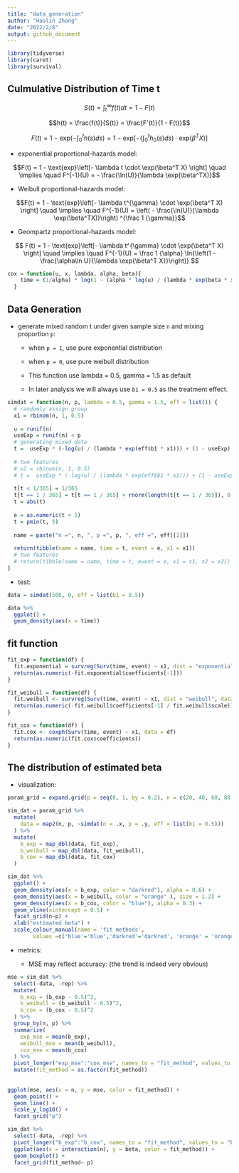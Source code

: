 ```yaml
---
title: "data_generation"
author: "Haolin Zhong"
date: "2022/2/8"
output: github_document
---
```


```r
library(tidyverse)
library(caret)
library(survival)
```


## Culmulative Distribution of Time t

$$S(t) = \displaystyle \int_t^{\infty} f(t)dt = 1 - F(t)$$

$$h(t) = \frac{f(t)}{S(t)} = \frac{F'(t)}{1 - F(t)}$$

$$F(t) = \displaystyle 1 - \text{exp}\left(-\int_0^t h(s)ds\right) = 1 - \text{exp} \left[ -(\int_0^t h_0(s)ds)  \cdot  \text{exp}(\beta^T X) \right]$$

  - exponential proportional-hazards model: 

$$F(t) = 1 - \text{exp}\left[- \lambda t \cdot \exp(\beta^T X) \right] \quad \implies \quad F^{-1}(U) = - \frac{\ln(U)}{\lambda \exp(\beta^TX)}$$
  
  - Weibull proportional-hazards model: 

$$F(t) = 1 - \text{exp}\left[- \lambda t^{\gamma} \cdot \exp(\beta^T X) \right] \quad \implies \quad F^{-1}(U) = \left( - \frac{\ln(U)}{\lambda \exp(\beta^TX)}\right) ^{\frac 1 {\gamma}}$$
  
  - Geompartz proportional-hazards model:
  
$$
F(t) = 1 - \text{exp}\left[- \lambda t^{\gamma} \cdot \exp(\beta^T X) \right] \quad \implies \quad F^{-1}(U) = \frac 1 {\alpha} \ln{\left(1 - \frac{\alpha\ln U}{\lambda \exp{\beta^T X}}\right)}
$$
  
```r
cox = function(u, x, lambda, alpha, beta){
    time = (1/alpha) * log(1 - (alpha * log(u) / (lambda * exp(beta * x))))
  }
```



## Data Generation

- generate mixed random t under given sample size `n` and mixing proportion `p`:
  
  - when `p = 1`, use pure exponential distribution
  
  - when `p = 0`, use pure weibull distribution
  
  - This function use lambda = 0.5, gamma = 1.5 as default
  
  - In later analysis we will always use `b1 = 0.5` as the treatment effect.
  
```r

simdat = function(n, p, lambda = 0.5, gamma = 1.5, eff = list()) {
  # randomly assign group
  x1 = rbinom(n, 1, 0.5)
  
  u = runif(n)
  useExp = runif(n) < p 
  # generating mixed data
  t =  useExp * (-log(u) / (lambda * exp(eff$b1 * x1))) + (1 - useExp) * (-log(u) / (lambda * exp(eff$b1 * x1)))^(1 / gamma)
  
  # two features
  # x2 = rbinom(n, 1, 0.5)
  # t =  useExp * (-log(u) / (lambda * exp(eff$b1 * x1))) + (1 - useExp) * (-log(u) / (lambda * exp(eff$b2 * x2)))^(1 / gamma)
  
  t[t < 1/365] = 1/365
  t[t == 1 / 365] = t[t == 1 / 365] + rnorm(length(t[t == 1 / 365]), 0, 1e-4)
  t = abs(t)
  
  e = as.numeric(t < 5)
  t = pmin(t, 5)
  
  name = paste("n =", n, ", p =", p, ", eff =", eff[[1]])
  
  return(tibble(name = name, time = t, event = e, x1 = x1))
  # two features
  # return(tibble(name = name, time = t, event = e, x1 = x1, x2 = x2))
}
```


- test:

```r
data = simdat(500, 0, eff = list(b1 = 0.5))

data %>% 
  ggplot() +
  geom_density(aes(x = time))
```

## fit function

```r
fit_exp = function(df) {
  fit.exponential = survreg(Surv(time, event) ~ x1, dist = "exponential", data = df)
  return(as.numeric(-fit.exponential$coefficients[-1]))
}

fit_weibull = function(df) {
  fit.weibull <- survreg(Surv(time, event) ~ x1, dist = "weibull", data = df)
  return(as.numeric(-fit.weibull$coefficients[-1] / fit.weibull$scale))
}

fit_cox = function(df) {
  fit.cox <- coxph(Surv(time, event) ~ x1, data = df)
  return(as.numeric(fit.cox$coefficients))
}
```



## The distribution of estimated beta

- visualization:

```r
param_grid = expand.grid(p = seq(0, 1, by = 0.2), n = c(20, 40, 60, 80, 100, 200, 400), rep = 1:100)

sim_dat = param_grid %>% 
  mutate(
    data = map2(n, p, ~simdat(n = .x, p = .y, eff = list(b1 = 0.5)))
  ) %>% 
  mutate(
    b_exp = map_dbl(data, fit_exp),
    b_weibull = map_dbl(data, fit_weibull),
    b_cox = map_dbl(data, fit_cox)
  )

sim_dat %>% 
  ggplot() +
  geom_density(aes(x = b_exp, color = "darkred"), alpha = 0.6) +
  geom_density(aes(x = b_weibull, color = "orange" ), size = 1.2) +
  geom_density(aes(x = b_cox, color = "blue"), alpha = 0.3) +
  geom_vline(xintercept = 0.5) +
  facet_grid(n~p) +
  xlab("estimated beta") +
  scale_colour_manual(name = 'fit methods', 
        values =c('blue'='blue','darkred'='darkred', 'orange' = 'orange'), labels = c('cox','exp', 'weibull'))
```


- metrics: 
  
  - MSE may reflect accuracy: (the trend is indeed very obvious)
  
```r
mse = sim_dat %>% 
  select(-data, -rep) %>%
  mutate(
    b_exp = (b_exp - 0.5)^2,
    b_weibull = (b_weibull - 0.5)^2,
    b_cox = (b_cox - 0.5)^2
  ) %>% 
  group_by(n, p) %>% 
  summarize(
    exp_mse = mean(b_exp),
    weibull_mse = mean(b_weibull),
    cox_mse = mean(b_cox)
  ) %>% 
  pivot_longer("exp_mse":"cox_mse", names_to = "fit_method", values_to = "mse") %>% 
  mutate(fit_method = as.factor(fit_method)) 
  
  
ggplot(mse, aes(x = n, y = mse, color = fit_method)) +
  geom_point() +
  geom_line() +
  scale_y_log10() +
  facet_grid("p")
```


```r
sim_dat %>% 
  select(-data, -rep) %>% 
  pivot_longer("b_exp":"b_cox", names_to = "fit_method", values_to = "beta") %>% 
  ggplot(aes(x = interaction(n), y = beta, color = fit_method)) +
  geom_boxplot() +
  facet_grid(fit_method~ p)
```



